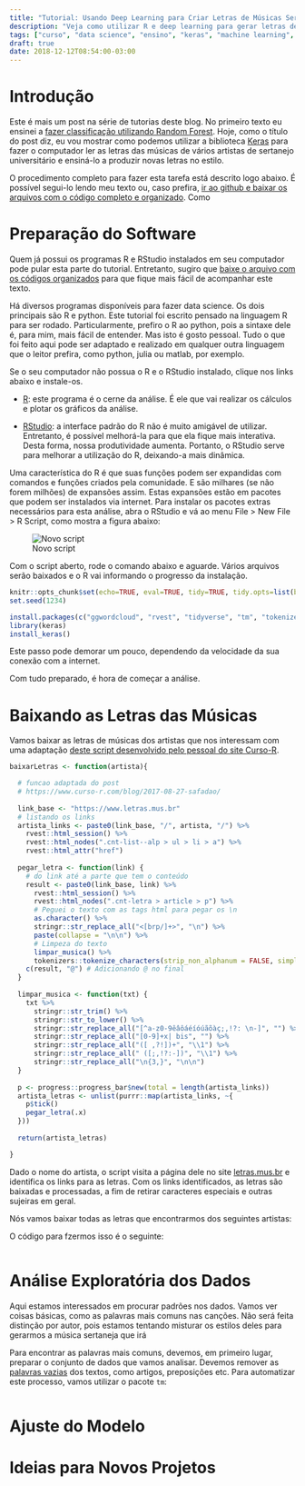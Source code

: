 ```yaml
---
title: "Tutorial: Usando Deep Learning para Criar Letras de Músicas Sertanejas"
description: "Veja como utilizar R e deep learning para gerar letras de músicas sertanejas universitárias"
tags: ["curso", "data science", "ensino", "keras", "machine learning", "tensor flow", "tutorial"]
draft: true
date: 2018-12-12T08:54:00-03:00
---
```


# Introdução

Este é mais um post na série de tutorias deste blog. No primeiro texto eu ensinei a [fazer classificação utilizando Random Forest](https://marcusnunes.me/post/primeiro-projeto-de-data-science/). Hoje, como o título do post diz, eu vou mostrar como podemos utilizar a biblioteca [Keras](https://keras.io/) para fazer o computador ler as letras das músicas de vários artistas de sertanejo universitário e ensiná-lo a produzir novas letras no estilo.

O procedimento completo para fazer esta tarefa está descrito logo abaixo. É possível segui-lo lendo meu texto ou, caso prefira, [ir ao github e baixar os arquivos com o código completo e organizado](https://github.com/mnunes/segundo-projeto-de-data-science/). Como 





# Preparação do Software

Quem já possui os programas R e RStudio instalados em seu computador pode pular esta parte do tutorial. Entretanto, sugiro que [baixe o arquivo com os códigos organizados](https://github.com/mnunes/segundo-projeto-de-data-science/) para que fique mais fácil de acompanhar este texto.

Há diversos programas disponíveis para fazer data science. Os dois principais são R e python. Este tutorial foi escrito pensado na linguagem R para ser rodado. Particularmente, prefiro o R ao python, pois a sintaxe dele é, para mim, mais fácil de entender. Mas isto é gosto pessoal. Tudo o que foi feito aqui pode ser adaptado e realizado em qualquer outra linguagem que o leitor prefira, como python, julia ou matlab, por exemplo.

Se o seu computador não possua o R e o RStudio instalado, clique nos links abaixo e instale-os.

* [R](http://cran.fiocruz.br/): este programa é o cerne da análise. É ele que vai realizar os cálculos e plotar os gráficos da análise.

* [RStudio](https://www.rstudio.com/products/rstudio/download/): a interface padrão do R não é muito amigável de utilizar. Entretanto, é possível melhorá-la para que ela fique mais interativa. Desta forma, nossa produtividade aumenta.  Portanto, o RStudio serve para melhorar a utilização do R, deixando-a mais dinâmica. 

Uma característica do R é que suas funções podem ser expandidas com comandos e funções criados pela comunidade. E são milhares (se não forem milhões) de expansões assim. Estas expansões estão em pacotes que podem ser instalados via internet. Para instalar os pacotes extras necessários para esta análise, abra o RStudio e vá ao menu File > New File > R Script, como mostra a figura abaixo:

![Novo script](https://marcusnunes.me/images/novo_script.png)

Com o script aberto, rode o comando abaixo e aguarde. Vários arquivos serão baixados e o R vai informando o progresso da instalação.

```r
knitr::opts_chunk$set(echo=TRUE, eval=TRUE, tidy=TRUE, tidy.opts=list(blank=FALSE, width.cutoff=60))
set.seed(1234)
```

```r
install.packages(c("ggwordcloud", "rvest", "tidyverse", "tm", "tokenizer", "keras"), dependencies=TRUE)
library(keras)
install_keras()
```

Este passo pode demorar um pouco, dependendo da velocidade da sua conexão com a internet.

Com tudo preparado, é hora de começar a análise.





# Baixando as Letras das Músicas

Vamos baixar as letras de músicas dos artistas que nos interessam com uma adaptação [deste script desenvolvido pelo pessoal do site Curso-R](https://www.curso-r.com/blog/2017-08-27-safadao/).

```r
baixarLetras <- function(artista){

  # funcao adaptada do post 
  # https://www.curso-r.com/blog/2017-08-27-safadao/
  
  link_base <- "https://www.letras.mus.br"
  # listando os links
  artista_links <- paste0(link_base, "/", artista, "/") %>% 
    rvest::html_session() %>% 
    rvest::html_nodes(".cnt-list--alp > ul > li > a") %>% 
    rvest::html_attr("href")
  
  pegar_letra <- function(link) {
    # do link até a parte que tem o conteúdo
    result <- paste0(link_base, link) %>% 
      rvest::html_session() %>% 
      rvest::html_nodes(".cnt-letra > article > p") %>% 
      # Peguei o texto com as tags html para pegar os \n
      as.character() %>% 
      stringr::str_replace_all("<[brp/]+>", "\n") %>% 
      paste(collapse = "\n\n") %>% 
      # Limpeza do texto
      limpar_musica() %>% 
      tokenizers::tokenize_characters(strip_non_alphanum = FALSE, simplify = TRUE  )
    c(result, "@") # Adicionando @ no final
  }
  
  limpar_musica <- function(txt) {
    txt %>% 
      stringr::str_trim() %>% 
      stringr::str_to_lower() %>% 
      stringr::str_replace_all("[^a-z0-9êâôáéíóúãõàç;,!?: \n-]", "") %>%
      stringr::str_replace_all("[0-9]+x| bis", "") %>%
      stringr::str_replace_all("([ ,?!])+", "\\1") %>% 
      stringr::str_replace_all(" ([;,!?:-])", "\\1") %>%
      stringr::str_replace_all("\n{3,}", "\n\n")
  }
  
  p <- progress::progress_bar$new(total = length(artista_links))
  artista_letras <- unlist(purrr::map(artista_links, ~{
    p$tick()
    pegar_letra(.x)
  }))
  
  return(artista_letras)

}
```

Dado o nome do artista, o script visita a página dele no site [letras.mus.br](https://letras.mus.br) e identifica os links para as letras. Com os links identificados, as letras são baixadas e processadas, a fim de retirar caracteres especiais e outras sujeiras em geral.

Nós vamos baixar todas as letras que encontrarmos dos seguintes artistas:


O código para fzermos isso é o seguinte:


```{}

```


# Análise Exploratória dos Dados

Aqui estamos interessados em procurar padrões nos dados. Vamos ver coisas básicas, como as palavras mais comuns nas canções. Não será feita distinção por autor, pois estamos tentando misturar os estilos deles para gerarmos a música sertaneja que irá 

Para encontrar as palavras mais comuns, devemos, em primeiro lugar, preparar o conjunto de dados que vamos analisar. Devemos remover as [palavras vazias](https://pt.wikipedia.org/wiki/Palavra_vazia) dos textos, como artigos, preposições etc. Para automatizar este processo, vamos utilizar o pacote `tm`:

```r

```


# Ajuste do Modelo

[](https://juliasilge.com/blog/tensorflow-generation/)


# Ideias para Novos Projetos



